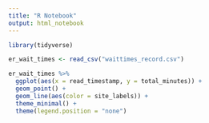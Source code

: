 ```yaml
---
title: "R Notebook"
output: html_notebook
---
```

```r
library(tidyverse)
```

```r
er_wait_times <- read_csv("waittimes_record.csv")
```


```r
er_wait_times %>% 
  ggplot(aes(x = read_timestamp, y = total_minutes)) + 
  geom_point() +
  geom_line(aes(color = site_labels)) + 
  theme_minimal() +
  theme(legend.position = "none")
```

